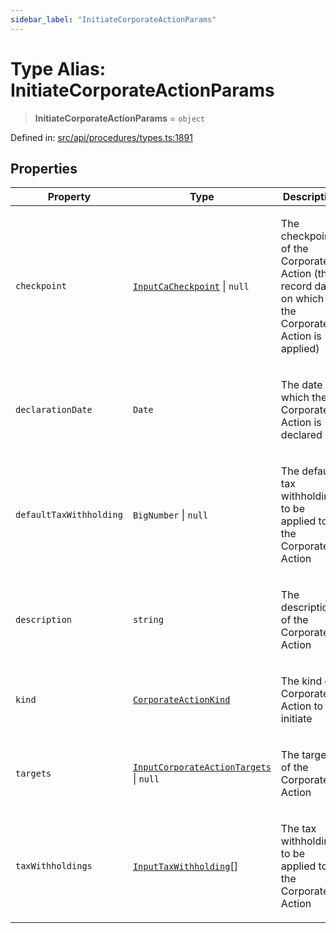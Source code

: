 ```yaml
---
sidebar_label: "InitiateCorporateActionParams"
---
```


# Type Alias: InitiateCorporateActionParams

> **InitiateCorporateActionParams** = `object`

Defined in: [src/api/procedures/types.ts:1891](https://github.com/PolymeshAssociation/polymesh-sdk/blob/bee6a2fe7a8ce5db42a6982e793782182cde2153/src/api/procedures/types.ts#L1891)

## Properties

<table>
<thead>
<tr>
<th>Property</th>
<th>Type</th>
<th>Description</th>
<th>Defined in</th>
</tr>
</thead>
<tbody>
<tr>
<td>

<a id="checkpoint"></a> `checkpoint`

</td>
<td>

[`InputCaCheckpoint`](../../../entities/Asset/Fungible/Checkpoints/types/type-aliases/InputCaCheckpoint.mdx) \| `null`

</td>
<td>

The checkpoint of the Corporate Action (the record date on which the Corporate Action is applied)

</td>
<td>

[src/api/procedures/types.ts:1910](https://github.com/PolymeshAssociation/polymesh-sdk/blob/bee6a2fe7a8ce5db42a6982e793782182cde2153/src/api/procedures/types.ts#L1910)

</td>
</tr>
<tr>
<td>

<a id="declarationdate"></a> `declarationDate`

</td>
<td>

`Date`

</td>
<td>

The date on which the Corporate Action is declared

</td>
<td>

[src/api/procedures/types.ts:1900](https://github.com/PolymeshAssociation/polymesh-sdk/blob/bee6a2fe7a8ce5db42a6982e793782182cde2153/src/api/procedures/types.ts#L1900)

</td>
</tr>
<tr>
<td>

<a id="defaulttaxwithholding"></a> `defaultTaxWithholding`

</td>
<td>

`BigNumber` \| `null`

</td>
<td>

The default tax withholding to be applied to the Corporate Action

</td>
<td>

[src/api/procedures/types.ts:1925](https://github.com/PolymeshAssociation/polymesh-sdk/blob/bee6a2fe7a8ce5db42a6982e793782182cde2153/src/api/procedures/types.ts#L1925)

</td>
</tr>
<tr>
<td>

<a id="description"></a> `description`

</td>
<td>

`string`

</td>
<td>

The description of the Corporate Action

</td>
<td>

[src/api/procedures/types.ts:1905](https://github.com/PolymeshAssociation/polymesh-sdk/blob/bee6a2fe7a8ce5db42a6982e793782182cde2153/src/api/procedures/types.ts#L1905)

</td>
</tr>
<tr>
<td>

<a id="kind"></a> `kind`

</td>
<td>

[`CorporateActionKind`](../../../entities/CorporateActionBase/types/enumerations/CorporateActionKind.mdx)

</td>
<td>

The kind of Corporate Action to initiate

</td>
<td>

[src/api/procedures/types.ts:1895](https://github.com/PolymeshAssociation/polymesh-sdk/blob/bee6a2fe7a8ce5db42a6982e793782182cde2153/src/api/procedures/types.ts#L1895)

</td>
</tr>
<tr>
<td>

<a id="targets"></a> `targets`

</td>
<td>

[`InputCorporateActionTargets`](InputCorporateActionTargets.mdx) \| `null`

</td>
<td>

The targets of the Corporate Action

</td>
<td>

[src/api/procedures/types.ts:1920](https://github.com/PolymeshAssociation/polymesh-sdk/blob/bee6a2fe7a8ce5db42a6982e793782182cde2153/src/api/procedures/types.ts#L1920)

</td>
</tr>
<tr>
<td>

<a id="taxwithholdings"></a> `taxWithholdings`

</td>
<td>

[`InputTaxWithholding`](../../../entities/CorporateActionBase/types/type-aliases/InputTaxWithholding.mdx)[]

</td>
<td>

The tax withholdings to be applied to the Corporate Action

</td>
<td>

[src/api/procedures/types.ts:1915](https://github.com/PolymeshAssociation/polymesh-sdk/blob/bee6a2fe7a8ce5db42a6982e793782182cde2153/src/api/procedures/types.ts#L1915)

</td>
</tr>
</tbody>
</table>
